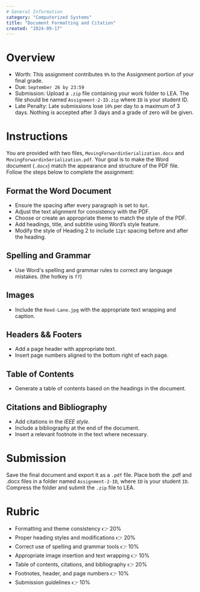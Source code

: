 ```yaml
---
# General Information
category: "Computerized Systems"
title: "Document Formatting and Citation"
created: "2024-09-17"
---
```


# Overview

- Worth: This assignment contributes `9%` to the Assignment portion of your final grade.
- Due: `September 26 by 23:59`
- Submission: Upload a `.zip` file containing your work folder to LEA. The file should be named `Assignment-2-ID.zip` where `ID` is your student ID.
- Late Penalty: Late submissions lose `10%` per day to a maximum of 3 days. Nothing is accepted after 3 days and a grade of zero will be given.

# Instructions

You are provided with two files, `MovingForwardinSerialization.docx` and `MovingForwardinSerialization.pdf`. Your goal is to make the Word document (`.docx`) match the appearance and structure of the PDF file. Follow the steps below to complete the assignment:

## Format the Word Document

- Ensure the spacing after every paragraph is set to `8pt`.
- Adjust the text alignment for consistency with the PDF.
- Choose or create an appropriate theme to match the style of the PDF.
- Add headings, title, and subtitle using Word’s style feature.
- Modify the style of Heading 2 to include `12pt` spacing before and after the heading.

## Spelling and Grammar

- Use Word's spelling and grammar rules to correct any language mistakes. (the hotkey is `f7`)

## Images

- Include the `Reed-Lane.jpg` with the appropriate text wrapping and caption.

## Headers && Footers

- Add a page header with appropriate text.
- Insert page numbers aligned to the bottom right of each page.

## Table of Contents

- Generate a table of contents based on the headings in the document.

## Citations and Bibliography

- Add citations in the _IEEE style_.
- Include a bibliography at the end of the document.
- Insert a relevant footnote in the text where necessary.

# Submission

Save the final document and export it as a `.pdf` file. Place both the .pdf and .docx files in a folder named `Assignment-2-ID`, where `ID` is your student `ID`. Compress the folder and submit the `.zip` file to LEA.

# Rubric

- Formatting and theme consistency 👉 20%
- Proper heading styles and modifications 👉 20%
- Correct use of spelling and grammar tools 👉 10%
- Appropriate image insertion and text wrapping 👉 10%
- Table of contents, citations, and bibliography 👉 20%
- Footnotes, header, and page numbers 👉 10%
- Submission guidelines 👉 10%
